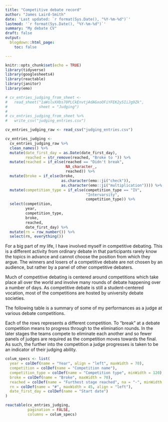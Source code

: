 ```yaml
---
title: "Competitive debate record"
author: "James Laird-Smith"
date: 'Last updated: `r format(Sys.Date(), "%Y-%m-%d")`'
lastmod: '`r format(Sys.Date(), "%Y-%m-%d")`'
summary: "My debate CV"
draft: false
output:
  blogdown::html_page:
    toc: false

---
```

<style>
.article-container {
  max-width: 1200px;
}

.article-date {
  display:none;
}
</style>


```r
knitr::opts_chunk$set(echo = TRUE)
library(tidyverse)
library(googlesheets4)
library(reactable)
library(janitor)
library(emo)
```


```r
# cv_entries_judging_from_sheet <-
#   read_sheet("1aWslvXXbs70PLCkEnvtjAdAGxoOFiYFEK2y5IiJg9Zk",
#              sheet = "Judging")
# 
# cv_entries_judging_from_sheet %>%
#   write_csv("judging_entries.csv")
```


```r
cv_entries_judging_raw <- read_csv("judging_entries.csv")
```


```r
cv_entries_judging <- 
  cv_entries_judging_raw %>% 
  clean_names() %>% 
  mutate(date_first_day = as.Date(date_first_day),
         reached = str_remove(reached, "Broke to ")) %>%
  mutate(reached = if_else(reached == "Didn't break",
                           NA_character_,
                           reached)) %>% 
  mutate(broke = if_else(broke,
                         as.character(emo::ji("check")),
                         as.character(emo::ji("multiplication")))) %>% 
  mutate(competition_type = if_else(competition_type == "IV",
                                    "Intervarsity",
                                    competition_type)) %>% 
  select(competition,
         year,
         competition_type,
         broke,
         reached,
         date_first_day) %>% 
  mutate(rn = row_number()) %>% 
  select(rn, everything())
```

For a big part of my life, I have involved myself in competitive debating.
This is a different activity from ordinary debate in that participants rarely 
know the topics in advance and cannot choose the position from which they argue. 
The winners and losers of a competitive debate are not chosen by an audience, 
but rather by a panel of other competitive debaters. 

Much of competitive debating is centered around competitions which take place 
all over the world and involve many rounds of debate happening over a number of
days. As competitive debate is still a student-centered vocation, most of the
competitions are hosted by university debate societies.

The following table is a summary of some of my performances as a judge at
various debate competitions.

Each of the rows represents a different competition. To "break" at a debate
competition means to progress through to the elimination rounds. In the later
stages the teams compete to eliminate each another and so fewer panels of
judges are required as the competition moves towards the final. As such, the
further into the competition a judge progresses is taken to be an indicator 
of their judging ability.

```r
colum_specs <- list(
  year = colDef(name = "Year", align = "left", maxWidth = 70),
  competition = colDef(name = "Competition name"),
  competition_type = colDef(name = "Competition type", minWidth = 120),
  broke = colDef(name = "Broke", maxWidth = 70),
  reached = colDef(name = "Furthest stage reached", na = "-", minWidth = 120),
  rn = colDef(name = "#", maxWidth = 45, align = "left"),
  date_first_day = colDef(name = "Start date")
)

reactable(cv_entries_judging,
          pagination = FALSE,
          columns = colum_specs)
```